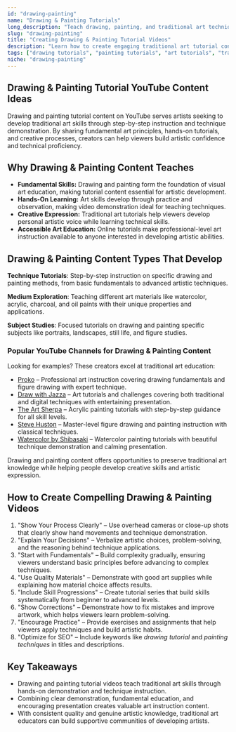 ```yaml
---
id: "drawing-painting"
name: "Drawing & Painting Tutorials"
long_description: "Teach drawing, painting, and traditional art techniques that help artists develop fundamental skills and explore creative expression through hands-on instruction."
slug: "drawing-painting"
title: "Creating Drawing & Painting Tutorial Videos"
description: "Learn how to create engaging traditional art tutorial content for YouTube—covering drawing techniques, painting methods, and artistic skill development."
tags: ["drawing tutorials", "painting tutorials", "art tutorials", "traditional art", "art techniques", "drawing lessons", "painting techniques"]
niche: "drawing-painting"
---
```


## Drawing & Painting Tutorial YouTube Content Ideas

Drawing and painting tutorial content on YouTube serves artists seeking to develop traditional art skills through step-by-step instruction and technique demonstration. By sharing fundamental art principles, hands-on tutorials, and creative processes, creators can help viewers build artistic confidence and technical proficiency.

## Why Drawing & Painting Content Teaches

- **Fundamental Skills:** Drawing and painting form the foundation of visual art education, making tutorial content essential for artistic development.
- **Hands-On Learning:** Art skills develop through practice and observation, making video demonstration ideal for teaching techniques.
- **Creative Expression:** Traditional art tutorials help viewers develop personal artistic voice while learning technical skills.
- **Accessible Art Education:** Online tutorials make professional-level art instruction available to anyone interested in developing artistic abilities.

## Drawing & Painting Content Types That Develop

**Technique Tutorials**: Step-by-step instruction on specific drawing and painting methods, from basic fundamentals to advanced artistic techniques.

**Medium Exploration**: Teaching different art materials like watercolor, acrylic, charcoal, and oil paints with their unique properties and applications.

**Subject Studies**: Focused tutorials on drawing and painting specific subjects like portraits, landscapes, still life, and figure studies.

### Popular YouTube Channels for Drawing & Painting Content

Looking for examples? These creators excel at traditional art education:
- [Proko](https://www.youtube.com/@ProkoTV) – Professional art instruction covering drawing fundamentals and figure drawing with expert technique.
- [Draw with Jazza](https://www.youtube.com/@Draw) – Art tutorials and challenges covering both traditional and digital techniques with entertaining presentation.
- [The Art Sherpa](https://www.youtube.com/@TheArtSherpa) – Acrylic painting tutorials with step-by-step guidance for all skill levels.
- [Steve Huston](https://www.youtube.com/@SteveHuston) – Master-level figure drawing and painting instruction with classical techniques.
- [Watercolor by Shibasaki](https://www.youtube.com/@WatercolorbyShibasaki) – Watercolor painting tutorials with beautiful technique demonstration and calming presentation.

Drawing and painting content offers opportunities to preserve traditional art knowledge while helping people develop creative skills and artistic expression.

## How to Create Compelling Drawing & Painting Videos

1. "Show Your Process Clearly" – Use overhead cameras or close-up shots that clearly show hand movements and technique demonstration.
2. "Explain Your Decisions" – Verbalize artistic choices, problem-solving, and the reasoning behind technique applications.
3. "Start with Fundamentals" – Build complexity gradually, ensuring viewers understand basic principles before advancing to complex techniques.
4. "Use Quality Materials" – Demonstrate with good art supplies while explaining how material choice affects results.
5. "Include Skill Progressions" – Create tutorial series that build skills systematically from beginner to advanced levels.
6. "Show Corrections" – Demonstrate how to fix mistakes and improve artwork, which helps viewers learn problem-solving.
7. "Encourage Practice" – Provide exercises and assignments that help viewers apply techniques and build artistic habits.
8. "Optimize for SEO" – Include keywords like *drawing tutorial* and *painting techniques* in titles and descriptions.

## Key Takeaways

- Drawing and painting tutorial videos teach traditional art skills through hands-on demonstration and technique instruction.
- Combining clear demonstration, fundamental education, and encouraging presentation creates valuable art instruction content.
- With consistent quality and genuine artistic knowledge, traditional art educators can build supportive communities of developing artists.